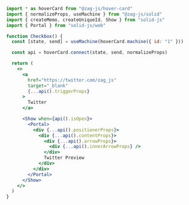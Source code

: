```jsx
import * as hoverCard from "@zag-js/hover-card"
import { normalizeProps, useMachine } from "@zag-js/solid"
import { createMemo, createUniqueId, Show } from "solid-js"
import { Portal } from "solid-js/web"

function Checkbox() {
  const [state, send] = useMachine(hoverCard.machine({ id: "1" }))

  const api = hoverCard.connect(state, send, normalizeProps)

  return (
    <>
      <a
        href="https://twitter.com/zag_js"
        target="_blank"
        {...api().triggerProps}
      >
        Twitter
      </a>

      <Show when={api().isOpen}>
        <Portal>
          <div {...api().positionerProps}>
            <div {...api().contentProps}>
              <div {...api().arrowProps}>
                <div {...api().innerArrowProps} />
              </div>
              Twitter Preview
            </div>
          </div>
        </Portal>
      </Show>
    </>
  )
}
```
